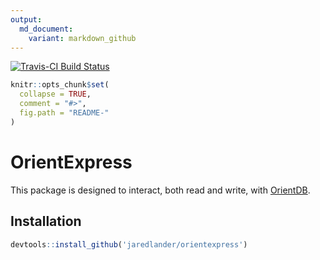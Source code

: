 ```yaml
---
output:
  md_document:
    variant: markdown_github
---
```


<!-- README.md is generated from README.Rmd. Please edit that file -->

[![Travis-CI Build Status](https://travis-ci.org/jaredlander/OrientExpress.svg?branch=master)](https://travis-ci.org/jaredlander/OrientExpress)

```r
knitr::opts_chunk$set(
  collapse = TRUE,
  comment = "#>",
  fig.path = "README-"
)
```

# OrientExpress

This package is designed to interact, both read and write, with [OrientDB](http://orientdb.com/orientdb/).

## Installation

```r
devtools::install_github('jaredlander/orientexpress')
```

